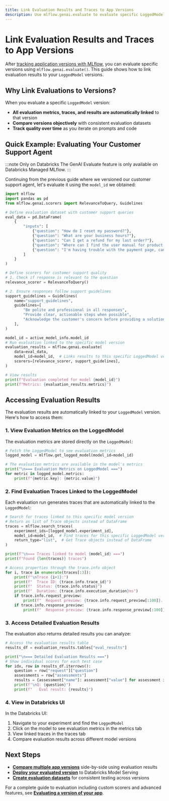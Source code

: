 ```yaml
---
title: Link Evaluation Results and Traces to App Versions
description: Use mlflow.genai.evaluate to evaluate specific LoggedModel versions and automatically link the results.
---
```


# Link Evaluation Results and Traces to App Versions

After [tracking application versions with MLflow](/genai/prompt-version-mgmt/version-tracking/track-application-versions-with-mlflow), you can evaluate specific versions using `mlflow.genai.evaluate()`. This guide shows how to link evaluation results to your `LoggedModel` versions.

## Why Link Evaluations to Versions?

When you evaluate a specific `LoggedModel` version:

- **All evaluation metrics, traces, and results are automatically linked** to that version
- **Compare versions objectively** with consistent evaluation datasets
- **Track quality over time** as you iterate on prompts and code

## Quick Example: Evaluating Your Customer Support Agent

:::note Only on Databricks
The GenAI Evaluate feature is only available on Databricks Managed MLflow.
:::

Continuing from the previous guide where we versioned our customer support agent, let's evaluate it using the `model_id` we obtained:

```python
import mlflow
import pandas as pd
from mlflow.genai.scorers import RelevanceToQuery, Guidelines

# Define evaluation dataset with customer support queries
eval_data = pd.DataFrame(
    {
        "inputs": [
            {"question": "How do I reset my password?"},
            {"question": "What are your business hours?"},
            {"question": "Can I get a refund for my last order?"},
            {"question": "Where can I find the user manual for product X?"},
            {"question": "I'm having trouble with the payment page, can you help?"},
        ]
    }
)

# Define scorers for customer support quality
# 1. Check if response is relevant to the question
relevance_scorer = RelevanceToQuery()

# 2. Ensure responses follow support guidelines
support_guidelines = Guidelines(
    name="support_guidelines",
    guidelines=[
        "Be polite and professional in all responses",
        "Provide clear, actionable steps when possible",
        "Acknowledge the customer's concern before providing a solution",
    ],
)

model_id = active_model_info.model_id
# Run evaluation linked to the specific model version
evaluation_results = mlflow.genai.evaluate(
    data=eval_data,
    model_id=model_id,  # Links results to this specific LoggedModel version
    scorers=[relevance_scorer, support_guidelines],
)

# View results
print(f"Evaluation completed for model {model_id}")
print(f"Metrics: {evaluation_results.metrics}")
```

## Accessing Evaluation Results

The evaluation results are automatically linked to your `LoggedModel` version. Here's how to access them:

### 1. View Evaluation Metrics on the LoggedModel

The evaluation metrics are stored directly on the `LoggedModel`:

```python
# Fetch the LoggedModel to see evaluation metrics
logged_model = mlflow.get_logged_model(model_id=model_id)

# The evaluation metrics are available in the model's metrics
print("\n=== Evaluation Metrics on LoggedModel ===")
for metric in logged_model.metrics:
    print(f"{metric.key}: {metric.value}")
```

### 2. Find Evaluation Traces Linked to the LoggedModel

Each evaluation run generates traces that are automatically linked to the `LoggedModel`:

```python
# Search for traces linked to this specific model version
# Return as list of Trace objects instead of DataFrame
traces = mlflow.search_traces(
    experiment_ids=[logged_model.experiment_id],
    model_id=model_id,  # Find traces for this specific LoggedModel version
    return_type="list",  # Get Trace objects instead of DataFrame
)

print(f"\n=== Traces linked to model {model_id} ===")
print(f"Found {len(traces)} traces")

# Access properties through the trace.info object
for i, trace in enumerate(traces[:3]):
    print(f"\nTrace {i+1}:")
    print(f"  Trace ID: {trace.info.trace_id}")
    print(f"  Status: {trace.info.status}")
    print(f"  Duration: {trace.info.execution_duration}ms")
    if trace.info.request_preview:
        print(f"  Request preview: {trace.info.request_preview[:100]}...")
    if trace.info.response_preview:
        print(f"  Response preview: {trace.info.response_preview[:100]}...")
```

### 3. Access Detailed Evaluation Results

The evaluation also returns detailed results you can analyze:

```python
# Access the evaluation results table
results_df = evaluation_results.tables["eval_results"]

print("\n=== Detailed Evaluation Results ===")
# Show individual scores for each test case
for idx, row in results_df.iterrows():
    question = row["request"]["question"]
    assessments = row["assessments"]
    results = {assessment["name"]: assessment["value"] for assessment in assessments}
    print(f"\nQ: {question}")
    print(f"   Eval result: {results}")
```

### 4. View in Databricks UI

In the Databricks UI:

1. Navigate to your experiment and find the `LoggedModel`
2. Click on the model to see evaluation metrics in the metrics tab
3. View linked traces in the traces tab
4. Compare evaluation results across different model versions

<!-- TODO: add screenshots: LoggedModel with evaluation metrics in the MLflow UI; Linked traces tab showing evaluation traces; Model comparison view with evaluation results -->

## Next Steps

- **[Compare multiple app versions](/genai/prompt-version-mgmt/version-tracking/compare-app-versions)** side-by-side using evaluation results
- **[Deploy your evaluated version](/genai/prompt-version-mgmt/version-tracking/optionally-package-app-code-and-files-for-databricks-model-serving)** to Databricks Model Serving
- **[Create evaluation datasets](/genai/eval-monitor/concepts/eval-datasets)** for consistent testing across versions

For a complete guide to evaluation including custom scorers and advanced features, see **[Evaluating a version of your app](/genai/eval-monitor/evaluate-app)**.
